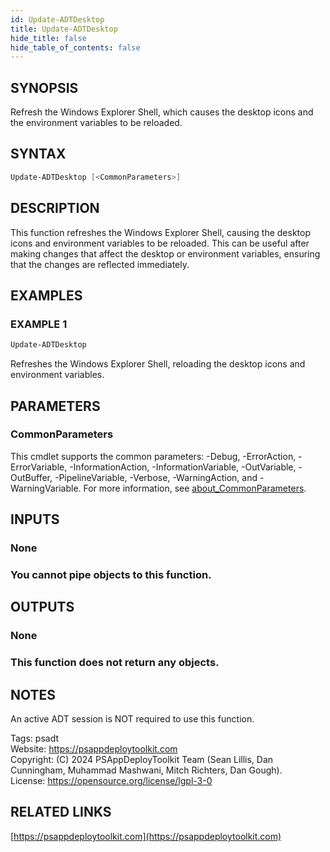 ```yaml
---
id: Update-ADTDesktop
title: Update-ADTDesktop
hide_title: false
hide_table_of_contents: false
---
```


## SYNOPSIS

Refresh the Windows Explorer Shell, which causes the desktop icons and the environment variables to be reloaded.

## SYNTAX

```powershell
Update-ADTDesktop [<CommonParameters>]
```

## DESCRIPTION

This function refreshes the Windows Explorer Shell, causing the desktop icons and environment variables to be reloaded.
This can be useful after making changes that affect the desktop or environment variables, ensuring that the changes are reflected immediately.

## EXAMPLES

### EXAMPLE 1

```powershell
Update-ADTDesktop
```

Refreshes the Windows Explorer Shell, reloading the desktop icons and environment variables.

## PARAMETERS

### CommonParameters

This cmdlet supports the common parameters: -Debug, -ErrorAction, -ErrorVariable, -InformationAction, -InformationVariable, -OutVariable, -OutBuffer, -PipelineVariable, -Verbose, -WarningAction, and -WarningVariable. For more information, see [about_CommonParameters](http://go.microsoft.com/fwlink/?LinkID=113216).

## INPUTS

### None

### You cannot pipe objects to this function.
## OUTPUTS

### None

### This function does not return any objects.
## NOTES
An active ADT session is NOT required to use this function.

Tags: psadt<br />
Website: https://psappdeploytoolkit.com<br />
Copyright: (C) 2024 PSAppDeployToolkit Team (Sean Lillis, Dan Cunningham, Muhammad Mashwani, Mitch Richters, Dan Gough).<br />
License: https://opensource.org/license/lgpl-3-0

## RELATED LINKS

[https://psappdeploytoolkit.com](https://psappdeploytoolkit.com)
